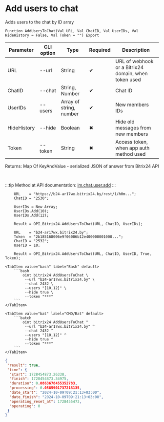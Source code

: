 ﻿---
sidebar_position: 5
description: Add users to chat and other functions to work with Bitrix24 in the Open Integration Package, a free open-source integration library for 1C:Enterprise 8, OneScript and CLI
keywords: [1C, 1С, 1С:Enterprise, 1С:Enterprise 8.3, API, Integration, Services, Exchange, OneScript, CLI, Bitrix24]
---


# Add users to chat
 Adds users to the chat by ID array



`Function AddUsersToChat(Val URL, Val ChatID, Val UserIDs, Val HideHistory = False, Val Token = "") Export`

  | Parameter | CLI option | Type | Required | Description |
  |-|-|-|-|-|
  | URL | --url | String | &#x2714; | URL of webhook or a Bitrix24 domain, when token used |
  | ChatID | --chat | String, Number | &#x2714; | Chat ID |
  | UserIDs | --users | Array of string, number | &#x2714; | New members IDs |
  | HideHistory | --hide | Boolean | &#x2716; | Hide old messages from new members |
  | Token | --token | String | &#x2716; | Access token, when app auth method used |

  
  Returns:  Map Of KeyAndValue - serialized JSON of answer from Bitrix24 API

<br/>

:::tip
Method at API documentation: [im.chat.user.add](https://dev.1c-bitrix.ru/learning/course/?COURSE_ID=93&LESSON_ID=12097)
:::
<br/>



```bsl title="1C:Enterprise/OneScript code example"
    URL    = "https://b24-ar17wx.bitrix24.by/rest/1/h0m...";
    ChatID = "2530";

    UserIDs = New Array;
    UserIDs.Add(10);
    UserIDs.Add(12);

    Result = OPI_Bitrix24.AddUsersToChat(URL, ChatID, UserIDs);

    URL    = "b24-ar17wx.bitrix24.by";
    Token  = "2b185168006e9f06006b12e400000001000...";
    ChatID = "2532";
    UserID = 10;

    Result = OPI_Bitrix24.AddUsersToChat(URL, ChatID, UserID, True, Token);
```
 

 <Tabs>
  
    <TabItem value="bash" label="Bash" default>
        ```bash
            oint bitrix24 AddUsersToChat \
             --url "b24-ar17wx.bitrix24.by" \
             --chat 2432 \
             --users "[10,12]" \
             --hide true \
             --token "***"
        ```
    </TabItem>
  
    <TabItem value="bat" label="CMD/Bat" default>
        ```batch
            oint bitrix24 AddUsersToChat ^
             --url "b24-ar17wx.bitrix24.by" ^
             --chat 2432 ^
             --users "[10,12]" ^
             --hide true ^
             --token "***"
        ```
    </TabItem>
</Tabs>


```json title="Result"
{
 "result": true,
 "time": {
  "start": 1728454873.26338,
  "finish": 1728454873.34975,
  "duration": 0.0863678455352783,
  "processing": 0.0585901737213135,
  "date_start": "2024-10-09T09:21:13+03:00",
  "date_finish": "2024-10-09T09:21:13+03:00",
  "operating_reset_at": 1728455473,
  "operating": 0
 }
}
```
